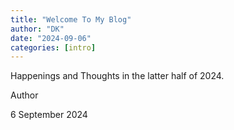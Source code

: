 ```yaml
---
title: "Welcome To My Blog"
author: "DK"
date: "2024-09-06"
categories: [intro]
---
```


Happenings and Thoughts in the latter half of 2024.

Author

6 September 2024
